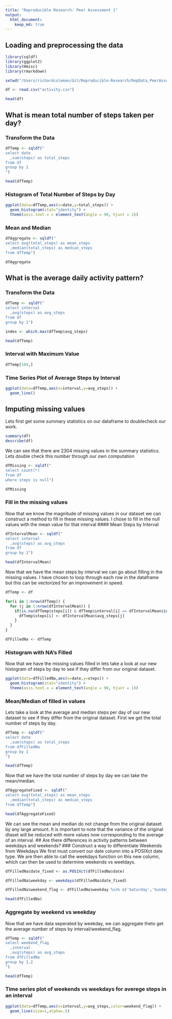 ```yaml
---
title: "Reproducible Research: Peer Assessment 1"
output: 
  html_document:
    keep_md: true
---
```



## Loading and preprocessing the data
```r
library(sqldf)
library(ggplot2)
library(Hmisc)
library(rmarkdown)

setwd("/Users/richardcoleman/Git/Reproducible-Research/RepData_PeerAssessment1/")

df <- read.csv("activity.csv")

head(df)
```
## What is mean total number of steps taken per day?
### Transform the Data
```r
dfTemp <- sqldf("
select date
  ,sum(steps) as total_steps
from df
group by 1
")

head(dfTemp)
```
### Histogram of Total Number of Steps by Day
```r
ggplot(data=dfTemp,aes(x=date,y=total_steps)) +
  geom_histogram(stat="identity") +
  theme(axis.text.x = element_text(angle = 90, hjust = 1))
```
### Mean and Median
```r
dfAggregate <- sqldf("
select avg(total_steps) as mean_steps
  ,median(total_steps) as median_steps
from dfTemp")

dfAggregate
```
## What is the average daily activity pattern?
### Transform the Data
```r
dfTemp <- sqldf("
select interval
  ,avg(steps) as avg_steps
from df
group by 1")

index <- which.max(dfTemp$avg_steps)

head(dfTemp)
```
### Interval with Maximum Value
```r
dfTemp[104,]
```
### Time Series Plot of Average Steps by Interval
```r
ggplot(data=dfTemp,aes(x=interval,y=avg_steps)) +
  geom_line()
```
## Imputing missing values
Lets first get some summary statistics on our dataframe to doublecheck our work.
```r
summary(df)
describe(df)
```
We can see that there are 2304 missing values in the summary statistics. Lets double check this number through our own computation
```r
dfMissing <- sqldf("
select count(*)
from df
where steps is null")

dfMissing
```
### Fill in the missing values
Now that we know the magnitude of missing values in our dataset we can construct a method to fill in these missing values. I chose to fill in the null values with the mean value for that interval
#### Mean Steps by Interval
```r
dfIntervalMean <- sqldf("
select interval
  ,avg(steps) as avg_steps
from df
group by 1")

head(dfIntervalMean)
```
Now that we have the mean steps by interval we can go about filling in the missing values. I have chosen to loop through each row in the dataframe but this can be vectorized for an improvement in speed.
```r
dfTemp <- df

for(i in 1:nrow(dfTemp)) {
  for (j in 1:nrow(dfIntervalMean)) {
    if(is.na(dfTemp$steps[i]) & dfTemp$interval[i] == dfIntervalMean$interval[j]) {
      dfTemp$steps[i] <- dfIntervalMean$avg_steps[j]
    }
  }
}

dfFilledNa <- dfTemp
```
### Histogram with NA's Filled
Now that we have the missing values filled in lets take a look at our new histogram of steps by day to see if they differ from our original dataset.
```r
ggplot(data=dfFilledNa,aes(x=date,y=steps)) +
  geom_histogram(stat="identity") +
  theme(axis.text.x = element_text(angle = 90, hjust = 1))
```
### Mean/Median of filled in values
Lets take a look at the average and median steps per day of our new dataset to see if they differ from the original dataset. First we get the total number of steps by day.
```r
dfTemp <- sqldf("
select date
  ,sum(steps) as total_steps
from dfFilledNa
group by 1
")

head(dfTemp)
```
Now that we have the total number of steps by day we can take the mean/median.
```r
dfAggregateFixed <- sqldf("
select avg(total_steps) as mean_steps
  ,median(total_steps) as median_steps
from dfTemp")

head(dfAggregateFixed)
```
We can see the mean and median do not change from the original dataset by any large amount. It is important to note that the variance of the original dtaset will be reduced with more values now corresponding to the average of an interval.
## Are there differences in activity patterns between weekdays and weekends?
### Construct a way to differentiate Weekends from Weekdays
We first must convert our date column into a POSIXct date type. We are then able to call the weekdays function on this new column, which can then be used to determine weekends vs weeldays.
```r
dfFilledNa$date_fixed <- as.POSIXct(dfFilledNa$date)

dfFilledNa$weekday <- weekdays(dfFilledNa$date_fixed)

dfFilledNa$weekend_flag <- dfFilledNa$weekday %in% c('Saturday','Sunday')

head(dfFilledNa)
```
### Aggregate by weekend vs weekday
Now that we have data seperated by weekday, we can aggregate theto get the average number of steps by interval/weekend_flag.
```r
dfTemp <- sqldf("
select weekend_flag
  ,interval
  ,avg(steps) as avg_steps
from dfFilledNa
group by 1,2
")

head(dfTemp)
```

### Time series plot of weekends vs weekdays for averege steps in an interval
```r
ggplot(data=dfTemp,aes(x=interval,y=avg_steps,color=weekend_flag)) +
  geom_line(size=1,alpha=.5)
```
